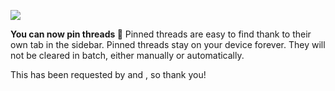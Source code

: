 
![](https://res.cloudinary.com/dltbv060k/image/upload/v1742050503/07-1_acjiqp.png)

**You can now pin threads 📌** Pinned threads are easy to find thank to their own tab in the sidebar. Pinned threads stay on your device forever. They will not be cleared in batch, either manually or automatically. 

This has been requested by <ReleaseUser name="hai"/> and <ReleaseUser name="chinh"/>, so thank you!

<ReleaseVideo src="https://res.cloudinary.com/dltbv060k/video/upload/v1742050508/07-2_mrubbk.mp4"/>